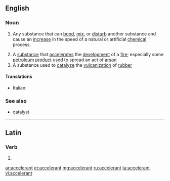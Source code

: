 ==English==
{{wikipedia}}

===Noun===
{{en-noun}}

# {{chemistry}} Any substance that can [[bond]], [[mix]], or [[disturb]] another substance and cause an [[increase]] in the speed of a natural or artificial [[chemical]] process.
# A [[substance]] that [[accelerate]]s the [[development]] of a [[fire]]; especially some [[petroleum]] [[product]] used to spread an act of [[arson]]
# A substance used to [[catalyze]] the [[vulcanization]] of [[rubber]]

====Translations====
* Italian: {{t-|it|accelerante|m}}

===See also===
* [[catalyst]]

----

==Latin==

===Verb===
{{la-verb-form|accelerant}}

# {{conjugation of|accelero|accelerō|3|p|pres|act|ind|lang=la}}

[[ar:accelerant]]
[[et:accelerant]]
[[mg:accelerant]]
[[ru:accelerant]]
[[ta:accelerant]]
[[vi:accelerant]]